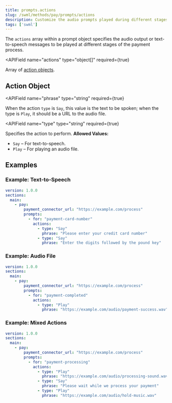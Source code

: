 ```yaml
---
title: prompts.actions
slug: /swml/methods/pay/prompts/actions
description: Customize the audio prompts played during different stages of the payment process.
tags: ['swml']
---
```



The `actions` array within a prompt object specifies the audio output or text-to-speech messages to be played at different stages of the payment process.

<APIField
  name="actions"
  type="object[]"
  required={true}
>
  Array of [action objects](#action-object).
</APIField>

## Action Object

<APIField
  name="phrase"
  type="string"
  required={true}
>
  When the action `type` is `Say`, this value is the text to be spoken; when the type is `Play`, it should be a URL to the audio file.
</APIField>

<APIField
  name="type"
  type="string"
  required={true}
>
  Specifies the action to perform. **Allowed Values:** <ul><li>`Say` – For text-to-speech.</li><li>`Play` – For playing an audio file.</li></ul>
</APIField>

## Examples

### Example: Text-to-Speech

```yaml andJSON
version: 1.0.0
sections:
  main:
    - pay:
        payment_connector_url: "https://example.com/process"
        prompts:
          - for: "payment-card-number"
            actions:
              - type: "Say"
                phrase: "Please enter your credit card number"
              - type: "Say"
                phrase: "Enter the digits followed by the pound key"
```

### Example: Audio File

```yaml andJSON
version: 1.0.0
sections:
  main:
    - pay:
        payment_connector_url: "https://example.com/process"
        prompts:
          - for: "payment-completed"
            actions:
              - type: "Play"
                phrase: "https://example.com/audio/payment-success.wav"
```

### Example: Mixed Actions

```yaml andJSON
version: 1.0.0
sections:
  main:
    - pay:
        payment_connector_url: "https://example.com/process"
        prompts:
          - for: "payment-processing"
            actions:
              - type: "Play"
                phrase: "https://example.com/audio/processing-sound.wav"
              - type: "Say"
                phrase: "Please wait while we process your payment"
              - type: "Play"
                phrase: "https://example.com/audio/hold-music.wav"
```
